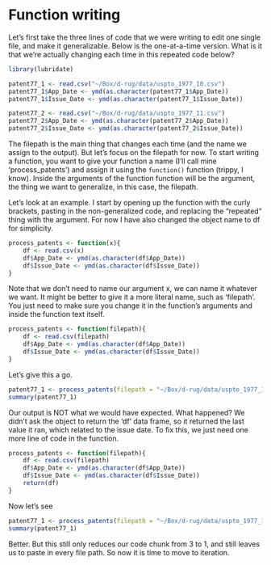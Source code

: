 # Function writing {-}

Let's first take the three lines of code that we were writing to edit one single file, and make it generalizable. Below is the one-at-a-time version. What is it that we're actually changing each time in this repeated code below?
```r
library(lubridate)
```

```r
patent77_1 <- read.csv("~/Box/d-rug/data/uspto_1977_10.csv")
patent77_1$App_Date <- ymd(as.character(patent77_1$App_Date))
patent77_1$Issue_Date <- ymd(as.character(patent77_1$Issue_Date))

patent77_2 <- read.csv("~/Box/d-rug/data/uspto_1977_11.csv")
patent77_2$App_Date <- ymd(as.character(patent77_2$App_Date))
patent77_2$Issue_Date <- ymd(as.character(patent77_2$Issue_Date))
```

The filepath is the main thing that changes each time (and the name we assign to the output). But let's focus on the filepath for now. To start writing a function, you want to give your function a name (I'll call mine 'process_patents') and assign it using the `function()` function (trippy, I know). Inside the arguments of the function function will be the argument, the thing we want to generalize, in this case, the filepath.

Let's look at an example. I start by opening up the function with the curly brackets, pasting in the non-generalized code, and replacing the "repeated" thing with the argument. For now I have also changed the object name to df for simplicity.

```r
process_patents <- function(x){
    df <- read.csv(x)
    df$App_Date <- ymd(as.character(df$App_Date))
    df$Issue_Date <- ymd(as.character(df$Issue_Date))
}
```

Note that we don't need to name our argument x, we can name it whatever we want. It might be better to give it a more literal name, such as 'filepath'. You just need to make sure you change it in the function's arguments and inside the function text itself.

```r
process_patents <- function(filepath){
    df <- read.csv(filepath)
    df$App_Date <- ymd(as.character(df$App_Date))
    df$Issue_Date <- ymd(as.character(df$Issue_Date))
}
```

Let's give this a go.

```r
patent77_1 <- process_patents(filepath = "~/Box/d-rug/data/uspto_1977_10.csv")
summary(patent77_1)
```

Our output is NOT what we would have expected. What happened? We didn't ask the object to return the 'df' data frame, so it returned the last value it ran, which related to the issue date. To fix this, we just need one more line of code in the function.

```r
process_patents <- function(filepath){
    df <- read.csv(filepath)
    df$App_Date <- ymd(as.character(df$App_Date))
    df$Issue_Date <- ymd(as.character(df$Issue_Date))
    return(df)
}
```

Now let's see

```r
patent77_1 <- process_patents(filepath = "~/Box/d-rug/data/uspto_1977_11.csv")
summary(patent77_1)
```

Better. But this still only reduces our code chunk from 3 to 1, and still leaves us to paste in every file path. So now it is time to move to iteration.



